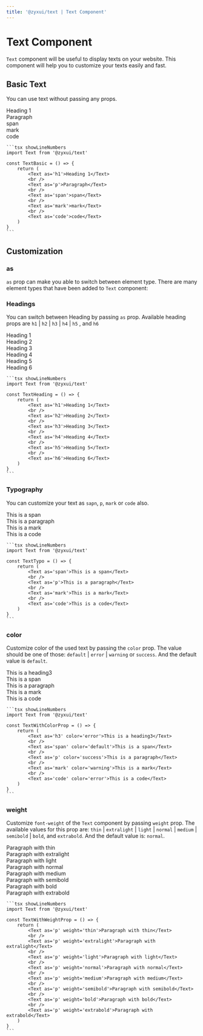 ```yaml
---
title: '@zyxui/text | Text Component'
---
```




# Text Component

`Text` component will be useful to display texts on your website. This component will help you to customize your texts easily and fast.

## Basic Text

You can use text without passing any props.

<Example>
    <Preview>
        <div>
            <Text as='h1'>Heading 1</Text>
        </div>
        <div>
            <Text as='p'>Paragraph</Text>
        </div>
        <div>
            <Text as='span'>span</Text>
        </div>
        <div>
            <Text as='mark'>mark</Text>
        </div>
        <div>
            <Text as='code'>code</Text>
        </div>
    </Preview>

    ```tsx showLineNumbers
    import Text from '@zyxui/text'

    const TextBasic = () => {
        return (
            <Text as='h1'>Heading 1</Text>
            <br />
            <Text as='p'>Paragraph</Text>
            <br />
            <Text as='span'>span</Text>
            <br />
            <Text as='mark'>mark</Text>
            <br />
            <Text as='code'>code</Text>
        )
    }
    ```
</Example>

## Customization

### as

`as` prop can make you able to switch between element type. There are many element types that have been added to `Text` component:

### Headings

You can switch between Heading by passing `as` prop. Available heading props are `h1` | `h2` | `h3` | `h4` | `h5` , and `h6`

<Example>
    <Preview>
        <div>
            <Text as='h1'>Heading 1</Text>
        </div>
        <div>
            <Text as='h2'>Heading 2</Text>
        </div>
        <div>
            <Text as='h3'>Heading 3</Text>
        </div>
        <div>
            <Text as='h4'>Heading 4</Text>
        </div>
        <div>
            <Text as='h5'>Heading 5</Text>
        </div>
        <div>
            <Text as='h6'>Heading 6</Text>
        </div>
    </Preview>

    ```tsx showLineNumbers
    import Text from '@zyxui/text'

    const TextHeading = () => {
        return (
            <Text as='h1'>Heading 1</Text>
            <br />
            <Text as='h2'>Heading 2</Text>
            <br />
            <Text as='h3'>Heading 3</Text>
            <br />
            <Text as='h4'>Heading 4</Text>
            <br />
            <Text as='h5'>Heading 5</Text>
            <br />
            <Text as='h6'>Heading 6</Text>
        )
    }
    ```
</Example>


### Typography

You can customize your text as `sapn`, `p`, `mark` or `code` also.


<Example>
    <Preview>
        <div>
            <Text as='span'>This is a span</Text>
        </div>
        <div>
            <Text as='p'>This is a paragraph</Text>
        </div>
        <div>
            <Text as='mark'>This is a mark</Text>
        </div>
        <div>
            <Text as='code'>This is a code</Text>
        </div>
    </Preview>

    ```tsx showLineNumbers
    import Text from '@zyxui/text'

    const TextTypo = () => {
        return (
            <Text as='span'>This is a span</Text>
            <br />
            <Text as='p'>This is a paragraph</Text>
            <br />
            <Text as='mark'>This is a mark</Text>
            <br />
            <Text as='code'>This is a code</Text>
        )
    }
    ```
</Example>


### color

Customize color of the used text by passing the `color` prop. The value should be one of those: `default` | `error` | `warning` or `success`. And the default value is `default`.

<Example>
    <Preview>
        <div>
            <Text as='h3' color='error'>This is a heading3</Text>
        </div>
        <div>
            <Text as='span' color='default'>This is a span</Text>
        </div>
        <div>
            <Text as='p' color='success'>This is a paragraph</Text>
        </div>
        <div>
            <Text as='mark' color='warning'>This is a mark</Text>
        </div>
        <div>
            <Text as='code' color='error'>This is a code</Text>
        </div>
    </Preview>

    ```tsx showLineNumbers
    import Text from '@zyxui/text'

    const TextWithColorProp = () => {
        return (
            <Text as='h3' color='error'>This is a heading3</Text>
            <br />
            <Text as='span' color='default'>This is a span</Text>
            <br />
            <Text as='p' color='success'>This is a paragraph</Text>
            <br />
            <Text as='mark' color='warning'>This is a mark</Text>
            <br />
            <Text as='code' color='error'>This is a code</Text>
        )
    }
    ```
</Example>


### weight

Customize `font-weight` of the `Text` component by passing `weight` prop. The available values for this prop are: `thin` | `extralight` | `light` | `normal` | `medium` | `semibold` | `bold`, and `extrabold`. And the default value is: `normal`.

<Example>
    <Preview>
        <div>
            <Text as='p' weight='thin'>Paragraph with thin</Text>
        </div>
        <div>
            <Text as='p' weight='extralight'>Paragraph with extralight</Text>
        </div>
        <div>
            <Text as='p' weight='light'>Paragraph with light</Text>
        </div>
        <div>
            <Text as='p' weight='normal'>Paragraph with normal</Text>
        </div>
        <div>
            <Text as='p' weight='medium'>Paragraph with medium</Text>
        </div>
        <div>
            <Text as='p' weight='semibold'>Paragraph with semibold</Text>
        </div>
        <div>
            <Text as='p' weight='bold'>Paragraph with bold</Text>
        </div>
        <div>
            <Text as='p' weight='extrabold'>Paragraph with extrabold</Text>
        </div>
    </Preview>

    ```tsx showLineNumbers
    import Text from '@zyxui/text'

    const TextWithWeightProp = () => {
        return (
            <Text as='p' weight='thin'>Paragraph with thin</Text>
            <br />
            <Text as='p' weight='extralight'>Paragraph with extralight</Text>
            <br />
            <Text as='p' weight='light'>Paragraph with light</Text>
            <br />
            <Text as='p' weight='normal'>Paragraph with normal</Text>
            <br />
            <Text as='p' weight='medium'>Paragraph with medium</Text>
            <br />
            <Text as='p' weight='semibold'>Paragraph with semibold</Text>
            <br />
            <Text as='p' weight='bold'>Paragraph with bold</Text>
            <br />
            <Text as='p' weight='extrabold'>Paragraph with extrabold</Text>
        )
    }
    ```
</Example>